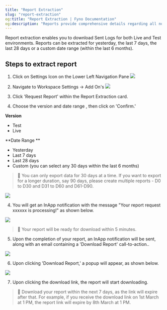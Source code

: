 ```yaml
---
title: "Report Extraction"
slug: "report-extraction"
og:title: "Report Extraction | Fyno Documentation"
og:description: "Reports provide comprehensive details regarding all notifications sent to users, encompassing both Live and Test versions, for a duration spanning the last 6 months."
---
```


Report extraction enables you to download Sent Logs for both Live and Test environments. Reports can be extracted for yesterday, the last 7 days, the last 28 days or a custom date range (within the last 6 months).

## Steps to extract report

1. Click on Settings Icon on the Lower Left Navigation Pane
   ![](/images/0863c2ef093996a4ed45d4eae5f5d71a72e8da3a5cd0761b08bfff08ecc2e4f5-image.png)

2. Navigate to Workspace Settings -> Add On's
   ![](/images/60da9ea-Report_Extraction.png)

3. Click 'Request Report' within the Report Extraction card.
4. Choose the version and date range , then click on 'Confirm.'

**Version**

-   Test
-   Live

**Date Range **

-   Yesterday
-   Last 7 days
-   Last 28 days
-   Custom (you can select any 30 days within the last 6 months)

> 📘 You can only export data for 30 days at a time. If you want to export for a longer duration, say 90 days, please create multiple reports - D0 to D30 and D31 to D60 and D61-D90.

![](/images/1d919c8-Request_Report.png)

4. You will get an InApp notification with the message "Your report request xxxxxx is processing!" as shown below.

![](/images/2a90777-InApp_RequestForProcessing.png)

> 📘 Your report will be ready for download within 5 minutes.

5. Upon the completion of your report, an InApp notification will be sent, along with an email containing a 'Download Report' call-to-action..

![](/images/d14216f-InApp_Downloade.png)

6. Upon clicking 'Download Report,' a popup will appear, as shown below.

![](/images/b11095b-InApp_DownloadLink.png)

7. Upon clicking the download link, the report will start downloading.

> 📘 Download your report within the next 7 days, as the link will expire after that. For example, if you receive the download link on 1st March at 1 PM, the report link will expire by 8th March at 1 PM.
